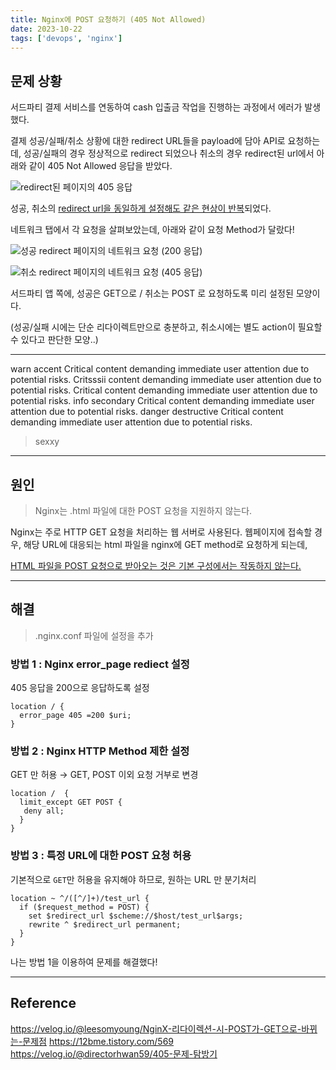 ```yaml
---
title: Nginx에 POST 요청하기 (405 Not Allowed)
date: 2023-10-22
tags: ['devops', 'nginx']
---
```


## 문제 상황

서드파티 결제 서비스를 연동하여 cash 입출금 작업을 진행하는 과정에서 에러가 발생했다.

결제 성공/실패/취소 상황에 대한 redirect URL들을 payload에 담아 API로 요청하는데,
성공/실패의 경우 정상적으로 redirect 되었으나
취소의 경우 redirect된 url에서 아래와 같이 405 Not Allowed 응답을 받았다.

![redirect된 페이지의 405 응답](/posts/deep_dive/nginx405/1.png)


성공, 취소의 <u>redirect url을 동일하게 설정해도 같은 현상이 반복</u>되었다.

네트워크 탭에서 각 요청을 살펴보았는데, 아래와 같이 요청 Method가 달랐다!

![성공 redirect 페이지의 네트워크 요청 (200 응답)](/posts/deep_dive/nginx405/2.png)

![취소 redirect 페이지의 네트워크 요청 (405 응답)](/posts/deep_dive/nginx405/3.png)


서드파티 앱 쪽에, 성공은 GET으로 / 취소는 POST 로 요청하도록 미리 설정된 모양이다.

(성공/실패 시에는 단순 리다이렉트만으로 충분하고, 취소시에는 별도 action이 필요할 수 있다고 판단한 모양..)

---

<Callout type='warn'>
  warn accent Critical content demanding immediate user attention due to potential risks. Critsssii
  content demanding immediate user attention due to potential risks. Critical content demanding
  immediate user attention due to potential risks.
</Callout>

<Callout type='info'>
  info secondary Critical content demanding immediate user attention due to potential risks.
</Callout>

<Callout type='danger'>
  danger destructive Critical content demanding immediate user attention due to potential risks.
</Callout>

> sexxy

---

## 원인

> Nginx는 .html 파일에 대한 POST 요청을 지원하지 않는다.

Nginx는 주로 HTTP GET 요청을 처리하는 웹 서버로 사용된다.
웹페이지에 접속할 경우, 해당 URL에 대응되는 html 파일을 nginx에 GET method로 요청하게 되는데,

<u>HTML 파일을 POST 요청으로 받아오는 것은 기본 구성에서는 작동하지 않는다.</u>

---

## 해결

> .nginx.conf 파일에 설정을 추가

### 방법 1 : Nginx error_page rediect 설정

405 응답을 200으로 응답하도록 설정

```shell
location / {
  error_page 405 =200 $uri;
}
```

### 방법 2 : Nginx HTTP Method 제한 설정

GET 만 허용 → GET, POST 이외 요청 거부로 변경

```shell
location /  {
  limit_except GET POST {
   deny all;
  }
}
```

### 방법 3 : 특정 URL에 대한 POST 요청 허용

기본적으로 `GET`만 허용을 유지해야 하므로, 원하는 URL 만 분기처리

```shell
location ~ ^/([^/]+)/test_url {
  if ($request_method = POST) {
    set $redirect_url $scheme://$host/test_url$args;
    rewrite ^ $redirect_url permanent;
  }
}
```

나는 방법 1을 이용하여 문제를 해결했다!

---

## Reference

https://velog.io/@leesomyoung/NginX-리다이렉션-시-POST가-GET으로-바뀌는-문제점
https://12bme.tistory.com/569
https://velog.io/@directorhwan59/405-문제-탐방기
